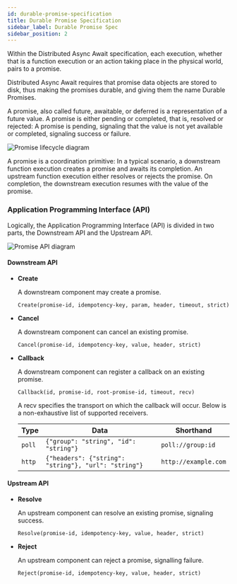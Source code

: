 ```yaml
---
id: durable-promise-specification
title: Durable Promise Specification
sidebar_label: Durable Promise Spec
sidebar_position: 2
---
```


Within the Distributed Async Await specification, each execution, whether that is a function execution or an action taking place in the physical world, pairs to a promise.

Distributed Async Await requires that promise data objects are stored to disk, thus making the promises durable, and giving them the name Durable Promises.

A promise, also called future, awaitable, or deferred is a representation of a future value.
A promise is either pending or completed, that is, resolved or rejected: A promise is pending, signaling that the value is not yet available or completed, signaling success or failure.

![Promise lifecycle diagram](/img/promise-lifecycle.svg)

A promise is a coordination primitive: In a typical scenario, a downstream function execution creates a promise and awaits its completion.
An upstream function execution either resolves or rejects the promise.
On completion, the downstream execution resumes with the value of the promise.

### Application Programming Interface (API)

Logically, the Application Programming Interface (API) is divided in two parts, the Downstream API and the Upstream API.

![Promise API diagram](/img/promise-api.svg)

#### Downstream API

- **Create**

  A downstream component may create a promise.

  ```
  Create(promise-id, idempotency-key, param, header, timeout, strict)
  ```

- **Cancel**

  A downstream component can cancel an existing promise.

  ```
  Cancel(promise-id, idempotency-key, value, header, strict)
  ```

- **Callback**

  A downstream component can register a callback on an existing promise.

  ```
  Callback(id, promise-id, root-promise-id, timeout, recv)
  ```

  A recv specifies the transport on which the callback will occur. Below is a non-exhaustive list of supported receivers.

  | Type   | Data                                                 | Shorthand            |
  | ------ | ---------------------------------------------------- | -------------------- |
  | `poll` | `{"group": "string", "id": "string"}`                | `poll://group:id`    |
  | `http` | `{"headers": {"string": "string"}, "url": "string"}` | `http://example.com` |

#### Upstream API

- **Resolve**

  An upstream component can resolve an existing promise, signaling success.

  ```
  Resolve(promise-id, idempotency-key, value, header, strict)
  ```

- **Reject**

  An upstream component can reject a promise, signalling failure.

  ```
  Reject(promise-id, idempotency-key, value, header, strict)
  ```
